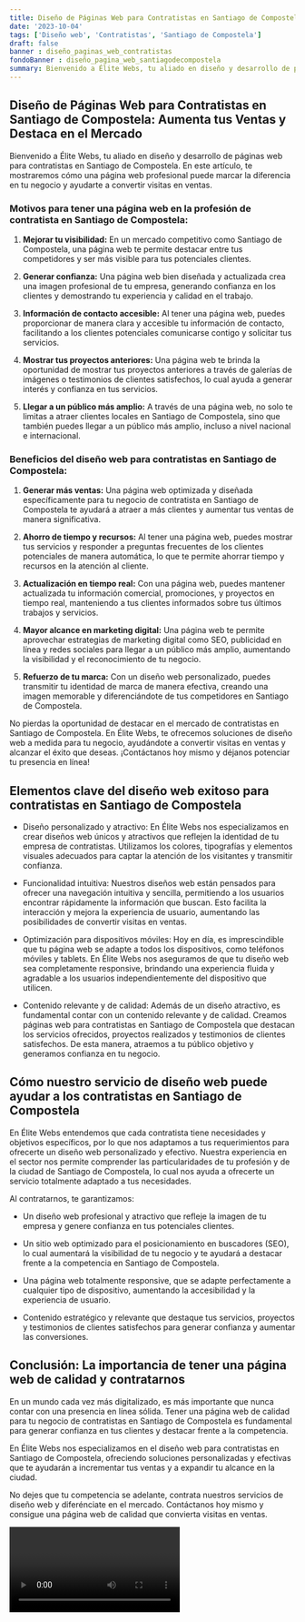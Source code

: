 ```yaml
---
title: Diseño de Páginas Web para Contratistas en Santiago de Compostela
date: '2023-10-04'
tags: ['Diseño web', 'Contratistas', 'Santiago de Compostela']
draft: false
banner : diseño_paginas_web_contratistas
fondoBanner : diseño_pagina_web_santiagodecompostela
summary: Bienvenido a Élite Webs, tu aliado en diseño y desarrollo de páginas web para contratistas en Santiago de Compostela. En este artículo, te mostraremos cómo una página web profesional puede marcar la diferencia en tu negocio y ayudarte a convertir visitas en ventas.
---
```


## Diseño de Páginas Web para Contratistas en Santiago de Compostela: Aumenta tus Ventas y Destaca en el Mercado

Bienvenido a Élite Webs, tu aliado en diseño y desarrollo de páginas web para contratistas en Santiago de Compostela. En este artículo, te mostraremos cómo una página web profesional puede marcar la diferencia en tu negocio y ayudarte a convertir visitas en ventas.

### Motivos para tener una página web en la profesión de contratista en Santiago de Compostela:

1. **Mejorar tu visibilidad:** En un mercado competitivo como Santiago de Compostela, una página web te permite destacar entre tus competidores y ser más visible para tus potenciales clientes.

2. **Generar confianza:** Una página web bien diseñada y actualizada crea una imagen profesional de tu empresa, generando confianza en los clientes y demostrando tu experiencia y calidad en el trabajo.

3. **Información de contacto accesible:** Al tener una página web, puedes proporcionar de manera clara y accesible tu información de contacto, facilitando a los clientes potenciales comunicarse contigo y solicitar tus servicios.

4. **Mostrar tus proyectos anteriores:** Una página web te brinda la oportunidad de mostrar tus proyectos anteriores a través de galerías de imágenes o testimonios de clientes satisfechos, lo cual ayuda a generar interés y confianza en tus servicios.

5. **Llegar a un público más amplio:** A través de una página web, no solo te limitas a atraer clientes locales en Santiago de Compostela, sino que también puedes llegar a un público más amplio, incluso a nivel nacional e internacional.

### Beneficios del diseño web para contratistas en Santiago de Compostela:

1. **Generar más ventas:** Una página web optimizada y diseñada específicamente para tu negocio de contratista en Santiago de Compostela te ayudará a atraer a más clientes y aumentar tus ventas de manera significativa.

2. **Ahorro de tiempo y recursos:** Al tener una página web, puedes mostrar tus servicios y responder a preguntas frecuentes de los clientes potenciales de manera automática, lo que te permite ahorrar tiempo y recursos en la atención al cliente.

3. **Actualización en tiempo real:** Con una página web, puedes mantener actualizada tu información comercial, promociones, y proyectos en tiempo real, manteniendo a tus clientes informados sobre tus últimos trabajos y servicios.

4. **Mayor alcance en marketing digital:** Una página web te permite aprovechar estrategias de marketing digital como SEO, publicidad en línea y redes sociales para llegar a un público más amplio, aumentando la visibilidad y el reconocimiento de tu negocio.

5. **Refuerzo de tu marca:** Con un diseño web personalizado, puedes transmitir tu identidad de marca de manera efectiva, creando una imagen memorable y diferenciándote de tus competidores en Santiago de Compostela.

No pierdas la oportunidad de destacar en el mercado de contratistas en Santiago de Compostela. En Élite Webs, te ofrecemos soluciones de diseño web a medida para tu negocio, ayudándote a convertir visitas en ventas y alcanzar el éxito que deseas. ¡Contáctanos hoy mismo y déjanos potenciar tu presencia en línea!

<GifSeo />

<Cta />

## Elementos clave del diseño web exitoso para contratistas en Santiago de Compostela

- Diseño personalizado y atractivo: En Élite Webs nos especializamos en crear diseños web únicos y atractivos que reflejen la identidad de tu empresa de contratistas. Utilizamos los colores, tipografías y elementos visuales adecuados para captar la atención de los visitantes y transmitir confianza.

- Funcionalidad intuitiva: Nuestros diseños web están pensados para ofrecer una navegación intuitiva y sencilla, permitiendo a los usuarios encontrar rápidamente la información que buscan. Esto facilita la interacción y mejora la experiencia de usuario, aumentando las posibilidades de convertir visitas en ventas.

- Optimización para dispositivos móviles: Hoy en día, es imprescindible que tu página web se adapte a todos los dispositivos, como teléfonos móviles y tablets. En Élite Webs nos aseguramos de que tu diseño web sea completamente responsive, brindando una experiencia fluida y agradable a los usuarios independientemente del dispositivo que utilicen.

- Contenido relevante y de calidad: Además de un diseño atractivo, es fundamental contar con un contenido relevante y de calidad. Creamos páginas web para contratistas en Santiago de Compostela que destacan los servicios ofrecidos, proyectos realizados y testimonios de clientes satisfechos. De esta manera, atraemos a tu público objetivo y generamos confianza en tu negocio.

## Cómo nuestro servicio de diseño web puede ayudar a los contratistas en Santiago de Compostela

En Élite Webs entendemos que cada contratista tiene necesidades y objetivos específicos, por lo que nos adaptamos a tus requerimientos para ofrecerte un diseño web personalizado y efectivo. Nuestra experiencia en el sector nos permite comprender las particularidades de tu profesión y de la ciudad de Santiago de Compostela, lo cual nos ayuda a ofrecerte un servicio totalmente adaptado a tus necesidades.

Al contratarnos, te garantizamos:

- Un diseño web profesional y atractivo que refleje la imagen de tu empresa y genere confianza en tus potenciales clientes.

- Un sitio web optimizado para el posicionamiento en buscadores (SEO), lo cual aumentará la visibilidad de tu negocio y te ayudará a destacar frente a la competencia en Santiago de Compostela.

- Una página web totalmente responsive, que se adapte perfectamente a cualquier tipo de dispositivo, aumentando la accesibilidad y la experiencia de usuario.

- Contenido estratégico y relevante que destaque tus servicios, proyectos y testimonios de clientes satisfechos para generar confianza y aumentar las conversiones.

## Conclusión: La importancia de tener una página web de calidad y contratarnos

En un mundo cada vez más digitalizado, es más importante que nunca contar con una presencia en línea sólida. Tener una página web de calidad para tu negocio de contratistas en Santiago de Compostela es fundamental para generar confianza en tus clientes y destacar frente a la competencia.

En Élite Webs nos especializamos en el diseño web para contratistas en Santiago de Compostela, ofreciendo soluciones personalizadas y efectivas que te ayudarán a incrementar tus ventas y a expandir tu alcance en la ciudad.

No dejes que tu competencia se adelante, contrata nuestros servicios de diseño web y diferénciate en el mercado. Contáctanos hoy mismo y consigue una página web de calidad que convierta visitas en ventas.

<Video />

<CtaBot job='Contratistas' city='Santiago de Compostela'/>

<Gmaps query='Santiago de Compostela+españa+maps' />